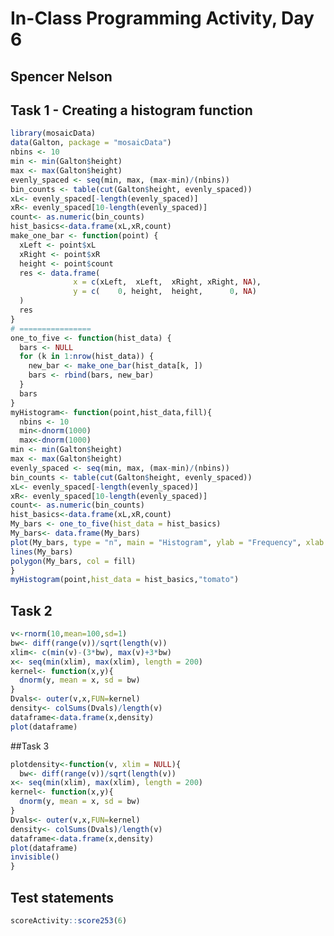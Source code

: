 # In-Class Programming Activity, Day 6

## Spencer Nelson
## Task 1 - Creating a histogram function
```r
library(mosaicData)
data(Galton, package = "mosaicData")
nbins <- 10
min <- min(Galton$height)
max <- max(Galton$height)
evenly_spaced <- seq(min, max, (max-min)/(nbins))
bin_counts <- table(cut(Galton$height, evenly_spaced))
xL<- evenly_spaced[-length(evenly_spaced)]
xR<- evenly_spaced[10-length(evenly_spaced)]
count<- as.numeric(bin_counts)
hist_basics<-data.frame(xL,xR,count)
make_one_bar <- function(point) {
  xLeft <- point$xL
  xRight <- point$xR
  height <- point$count
  res <- data.frame(
              x = c(xLeft,  xLeft,  xRight, xRight, NA),
              y = c(    0, height,  height,      0, NA)
  )
  res
}
# ================
one_to_five <- function(hist_data) {
  bars <- NULL
  for (k in 1:nrow(hist_data)) {
    new_bar <- make_one_bar(hist_data[k, ])
    bars <- rbind(bars, new_bar)
  }
  bars
}
myHistogram<- function(point,hist_data,fill){
  nbins <- 10
  min<-dnorm(1000)
  max<-dnorm(1000)
min <- min(Galton$height)
max <- max(Galton$height)
evenly_spaced <- seq(min, max, (max-min)/(nbins))
bin_counts <- table(cut(Galton$height, evenly_spaced))
xL<- evenly_spaced[-length(evenly_spaced)]
xR<- evenly_spaced[10-length(evenly_spaced)]
count<- as.numeric(bin_counts)
hist_basics<-data.frame(xL,xR,count)
My_bars <- one_to_five(hist_data = hist_basics)
My_bars<- data.frame(My_bars)
plot(My_bars, type = "n", main = "Histogram", ylab = "Frequency", xlab = "Height in Inches")
lines(My_bars)
polygon(My_bars, col = fill)
}
myHistogram(point,hist_data = hist_basics,"tomato")
```



## Task 2
```r

v<-rnorm(10,mean=100,sd=1)
bw<- diff(range(v))/sqrt(length(v))
xlim<- c(min(v)-(3*bw), max(v)+3*bw)
x<- seq(min(xlim), max(xlim), length = 200)
kernel<- function(x,y){
  dnorm(y, mean = x, sd = bw)
}
Dvals<- outer(v,x,FUN=kernel)
density<- colSums(Dvals)/length(v)
dataframe<-data.frame(x,density)
plot(dataframe)

```
##Task 3
```r
plotdensity<-function(v, xlim = NULL){
  bw<- diff(range(v))/sqrt(length(v))
x<- seq(min(xlim), max(xlim), length = 200)
kernel<- function(x,y){
  dnorm(y, mean = x, sd = bw)
}
Dvals<- outer(v,x,FUN=kernel)
density<- colSums(Dvals)/length(v)
dataframe<-data.frame(x,density)
plot(dataframe)
invisible()
}
```

## Test statements

```r
scoreActivity::score253(6)
```